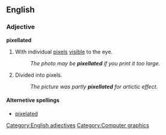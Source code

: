 ==English==
===Adjective===
'''pixellated'''
# With individual [[pixel]]s [[visible]] to the eye.
#: ''The photo may be '''pixellated''' if you print it too large.''
# Divided into pixels.
#: ''The picture was partly '''pixellated''' for artictic effect.''
====Alternetive spellings====
*[[pixelated]]

[[Category:English adjectives]]
[[Category:Computer graphics]]